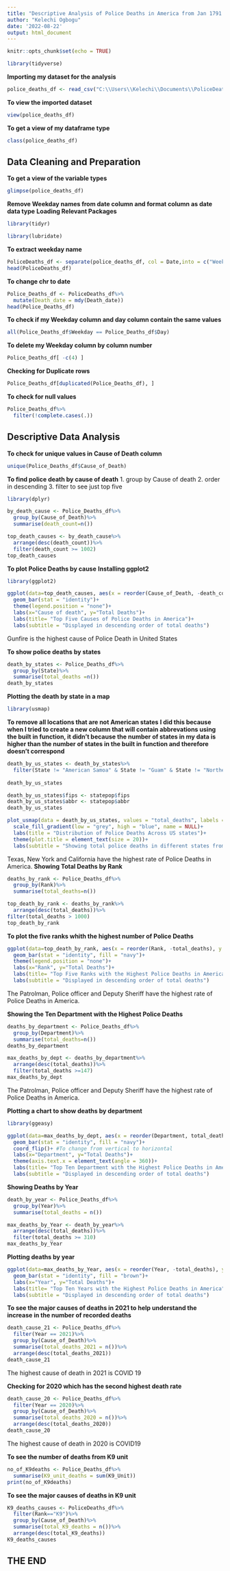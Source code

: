 ---
title: "Descriptive Analysis of Police Deaths in America from Jan 1791 - Jul 2022"
author: "Kelechi Ogbogu"
date: '2022-08-22'
output: html_document
---

```{r setup, include=FALSE}
knitr::opts_chunk$set(echo = TRUE)
```

```{r}
library(tidyverse)
```

**Importing my dataset for the analysis**
```{r}
police_deaths_df <- read_csv("C:\\Users\\Kelechi\\Documents\\PoliceDeaths.csv")
```
**To view the imported dataset**
```{r}
view(police_deaths_df)
```

**To get a view of my dataframe type**
```{r}
class(police_deaths_df)
```

## Data Cleaning and Preparation

**To get a view of the variable types**
```{r}
glimpse(police_deaths_df)
```
**Remove Weekday names from date column and format column as date data type**
**Loading Relevant Packages**
```{r}
library(tidyr)
```
```{r}
library(lubridate)
```
**To extract weekday name**
```{r}
PoliceDeaths_df <- separate(police_deaths_df, col = Date,into = c("Weekday","Death_date"), sep = ",", extra = "merge")
head(PoliceDeaths_df)
```

**To change chr to date**
```{r}
Police_Deaths_df <- PoliceDeaths_df%>%
  mutate(Death_date = mdy(Death_date))
head(Police_Deaths_df)
```
**To check if my Weekday column and day column contain the same values**
```{r}
all(Police_Deaths_df$Weekday == Police_Deaths_df$Day)
```
**To delete my Weekday column by column number**
```{r}
Police_Deaths_df[ -c(4) ]
```
**Checking for Duplicate rows**
```{r}
Police_Deaths_df[duplicated(Police_Deaths_df), ]
```
**To check for null values**
```{r}
Police_Deaths_df%>%
  filter(!complete.cases(.))
```
## Descriptive Data Analysis
**To check for unique values in Cause of Death column**
```{r}
unique(Police_Deaths_df$Cause_of_Death)
```

**To find police death by cause of death**
1. group by Cause of death
2. order in descending
3. filter to see just top five
```{r}
library(dplyr)
```
```{r}
by_death_cause <- Police_Deaths_df%>%
  group_by(Cause_of_Death)%>%
  summarise(death_count=n())
```
```{r}
top_death_causes <- by_death_cause%>%
  arrange(desc(death_count))%>%
  filter(death_count >= 1002)
top_death_causes
```
**To plot Police Deaths by cause**
**Installing ggplot2**
```{r}
library(ggplot2)
```
```{r, echo=TRUE}
ggplot(data=top_death_causes, aes(x = reorder(Cause_of_Death, -death_count), y = death_count, fill = death_count))+
  geom_bar(stat = "identity")+
  theme(legend.position = "none")+
  labs(x="Cause of death", y="Total Deaths")+
  labs(title= "Top Five Causes of Police Deaths in America")+
  labs(subtitle = "Displayed in descending order of total deaths")
```
Gunfire is the highest cause of Police Death in United States

**To show police deaths by states**
```{r}
death_by_states <- Police_Deaths_df%>%
  group_by(State)%>%
  summarise(total_deaths =n())
death_by_states
```
**Plotting the death by state in a map**
```{r}
library(usmap)
```
**To remove all locations that are not American states**
**I did this because when I tried to create a new column that will contain abbrevations using the built in function, it didn't because the number of states in my data is higher than the number of states in the built in function and therefore doesn't correspond**
```{r}
death_by_us_states <- death_by_states%>%
  filter(State != "American Samoa" & State != "Guam" & State != "Northern Mariana Islands" & State != "Panama" & State != "Puerto Rico" & State != "U.S. Virgin Islands" & State !="United States")
  
death_by_us_states
```
```{r}
death_by_us_states$fips <- statepop$fips
death_by_us_states$abbr <- statepop$abbr
death_by_us_states
```

```{r,echo=TRUE}
plot_usmap(data = death_by_us_states, values = "total_deaths", labels = TRUE)+
  scale_fill_gradient(low = "grey", high = "blue", name = NULL)+
  labs(title = "Distribution of Police Deaths Across US states")+
  theme(plot.title = element_text(size = 20))+
  labs(subtitle = "Showing total police deaths in different states from January,1791 - July,2022")
```
Texas, New York and California have the highest rate of Police Deaths in America.
**Showing Total Deaths by Rank**
```{r}
deaths_by_rank <- Police_Deaths_df%>%
  group_by(Rank)%>%
  summarise(total_deaths=n())

top_death_by_rank <- deaths_by_rank%>%
  arrange(desc(total_deaths))%>%
filter(total_deaths > 1000)
top_death_by_rank
```
**To plot the five ranks whith the highest number of Police Deaths**
```{r, echo=TRUE}
ggplot(data=top_death_by_rank, aes(x = reorder(Rank, -total_deaths), y = total_deaths))+
  geom_bar(stat = "identity", fill = "navy")+
  theme(legend.position = "none")+
  labs(x="Rank", y="Total Deaths")+
  labs(title= "Top Five Ranks with the Highest Police Deaths in America")+
  labs(subtitle = "Displayed in descending order of total deaths")
```
The Patrolman, Police officer and Deputy Sheriff have the highest rate of Police Deaths in America.

**Showing the Ten Department with the Highest Police Deaths**
```{r}
deaths_by_department <- Police_Deaths_df%>%
  group_by(Department)%>%
  summarise(total_deaths=n())
deaths_by_department

max_deaths_by_dept <- deaths_by_department%>%
  arrange(desc(total_deaths))%>%
  filter(total_deaths >=147)
max_deaths_by_dept
```
The Patrolman, Police officer and Deputy Sheriff have the highest rate of Police Deaths in America.

**Plotting a chart to show deaths by department **
```{r}
library(ggeasy)
```
```{r, echo=TRUE}
ggplot(data=max_deaths_by_dept, aes(x = reorder(Department, total_deaths), y = total_deaths))+
  geom_bar(stat = "identity", fill = "navy")+
  coord_flip()+ #To change from vertical to horizontal
  labs(x="Department", y="Total Deaths")+
  theme(axis.text.x = element_text(angle = 360))+
  labs(title= "Top Ten Department with the Highest Police Deaths in America")+
  labs(subtitle = "Displayed in descending order of total deaths")
```

**Showing Deaths by Year**
```{r}
death_by_year <- Police_Deaths_df%>%
  group_by(Year)%>%
  summarise(total_deaths = n())

max_deaths_by_Year <- death_by_year%>%
  arrange(desc(total_deaths))%>%
  filter(total_deaths >= 310)
max_deaths_by_Year
```
**Plotting deaths by year**
```{r}
ggplot(data=max_deaths_by_Year, aes(x = reorder(Year, -total_deaths), y = total_deaths))+
  geom_bar(stat = "identity", fill = "brown")+
  labs(x="Year", y="Total Deaths")+
  labs(title= "Top Ten Years with the Highest Police Deaths in America")+
  labs(subtitle = "Displayed in descending order of total deaths")
```
**To see the major causes of deaths in 2021 to help understand the increase in the number of recorded deaths**
```{r}
death_cause_21 <- Police_Deaths_df%>%
  filter(Year == 2021)%>%
  group_by(Cause_of_Death)%>%
  summarise(total_deaths_2021 = n())%>%
  arrange(desc(total_deaths_2021))
death_cause_21
```
The highest cause of death in 2021 is COVID 19

**Checking for 2020 which has the second highest death rate**
```{r}
death_cause_20 <- Police_Deaths_df%>%
  filter(Year == 2020)%>%
  group_by(Cause_of_Death)%>%
  summarise(total_deaths_2020 = n())%>%
  arrange(desc(total_deaths_2020))
death_cause_20
```
The highest cause of death in 2020 is COVID19

**To see the number of deaths from K9 unit**
```{r}
no_of_K9deaths <- Police_Deaths_df%>%
  summarise(K9_unit_deaths = sum(K9_Unit))
print(no_of_K9deaths)
```
**To see the major causes of deaths in K9 unit**
```{r}
K9_deaths_causes <- PoliceDeaths_df%>%
  filter(Rank=="K9")%>%
  group_by(Cause_of_Death)%>%
  summarise(total_K9_deaths = n())%>%
  arrange(desc(total_K9_deaths))
K9_deaths_causes
```

## THE END